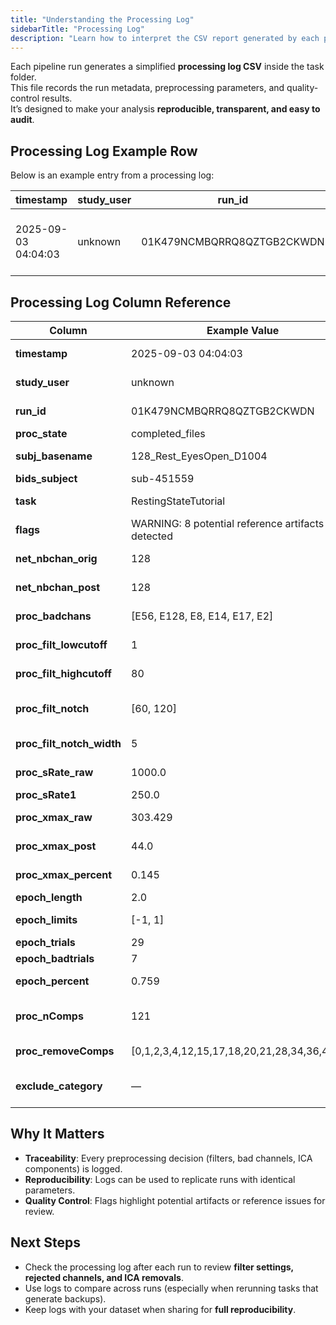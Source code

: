 ```yaml
---
title: "Understanding the Processing Log"
sidebarTitle: "Processing Log"
description: "Learn how to interpret the CSV report generated by each pipeline run"
---
```


Each pipeline run generates a simplified **processing log CSV** inside the task folder.  
This file records the run metadata, preprocessing parameters, and quality-control results.  
It’s designed to make your analysis **reproducible, transparent, and easy to audit**.

## Processing Log Example Row

Below is an example entry from a processing log:

| timestamp           | study_user | run_id                       | proc_state       | subj_basename                | bids_subject | task                 | flags                                           | net_nbchan_orig | net_nbchan_post | proc_badchans                               | proc_filt_lowcutoff | proc_filt_highcutoff | proc_filt_notch | proc_filt_notch_width | proc_sRate_raw | proc_sRate1 | proc_xmax_raw | proc_xmax_post | proc_xmax_percent     | epoch_length | epoch_limits | epoch_trials | epoch_badtrials | epoch_percent         | proc_nComps | proc_removeComps                                   | exclude_category |
|---------------------|------------|------------------------------|------------------|------------------------------|--------------|----------------------|------------------------------------------------|-----------------|-----------------|---------------------------------------------|---------------------|----------------------|-----------------|-----------------------|----------------|-------------|---------------|----------------|-----------------------|--------------|--------------|--------------|-----------------|-----------------------|-------------|----------------------------------------------------|-----------------|
| 2025-09-03 04:04:03 | unknown    | 01K479NCMBQRRQ8QZTGB2CKWDN   | completed_files  | 128_Rest_EyesOpen_D1004      | sub-451559   | RestingStateTutorial | WARNING: 8 potential reference artifacts detected | 128             | 128             | ['E56', 'E128', 'E8', 'E14', 'E17', 'E2'] | 1                   | 80                   | [60, 120]       | 5                     | 1000.0         | 250.0       | 303.4       | 44.0           | 0.145                 | 2.0          | [-1, 1]      | 29           | 7               | 0.758                   | 121         | [0, 1, 2, 3, 4, 12, 15, 17, 18, 20, 21, 28, 34, 36, 49, 74] |                 |

## Processing Log Column Reference

| Column                | Example Value | Description |
|------------------------|---------------|-------------|
| **timestamp**          | 2025-09-03 04:04:03 | Time when the run completed |
| **study_user**         | unknown | User ID (or `unknown` if not set) |
| **run_id**             | 01K479NCMBQRRQ8QZTGB2CKWDN | Unique identifier for this run |
| **proc_state**         | completed_files | Status of the run |
| **subj_basename**      | 128_Rest_EyesOpen_D1004 | Original recording file name |
| **bids_subject**       | sub-451559 | BIDS subject identifier |
| **task**               | RestingStateTutorial | Task or condition name |
| **flags**              | WARNING: 8 potential reference artifacts detected | Warnings or notes from preprocessing |
| **net_nbchan_orig**    | 128 | Channels in the raw input |
| **net_nbchan_post**    | 128 | Channels after preprocessing |
| **proc_badchans**      | [E56, E128, E8, E14, E17, E2] | List of bad channels removed |
| **proc_filt_lowcutoff** | 1 | High-pass filter cutoff (Hz) |
| **proc_filt_highcutoff** | 80 | Low-pass filter cutoff (Hz) |
| **proc_filt_notch**    | [60, 120] | Notch filter frequencies applied (Hz) |
| **proc_filt_notch_width** | 5 | Width of notch filter (Hz) |
| **proc_sRate_raw**     | 1000.0 | Original sampling rate (Hz) |
| **proc_sRate1**        | 250.0 | Resampled rate (Hz) |
| **proc_xmax_raw**      | 303.429 | Duration of raw recording (s) |
| **proc_xmax_post**     | 44.0 | Duration after trimming/cropping (s) |
| **proc_xmax_percent**  | 0.145 | Proportion of usable data kept |
| **epoch_length**       | 2.0 | Epoch length (s) |
| **epoch_limits**       | [-1, 1] | Time window per epoch (s) |
| **epoch_trials**       | 29 | Total epochs created |
| **epoch_badtrials**    | 7 | Rejected epochs |
| **epoch_percent**      | 0.759 | Percentage of epochs retained |
| **proc_nComps**        | 121 | Number of ICA components estimated |
| **proc_removeComps**   | [0,1,2,3,4,12,15,17,18,20,21,28,34,36,49,74] | Indices of ICA components removed |
| **exclude_category**   | — | Categories of excluded components/channels |


## Why It Matters

- **Traceability**: Every preprocessing decision (filters, bad channels, ICA components) is logged.  
- **Reproducibility**: Logs can be used to replicate runs with identical parameters.  
- **Quality Control**: Flags highlight potential artifacts or reference issues for review.

## Next Steps

- Check the processing log after each run to review **filter settings, rejected channels, and ICA removals**.  
- Use logs to compare across runs (especially when rerunning tasks that generate backups).  
- Keep logs with your dataset when sharing for **full reproducibility**.
